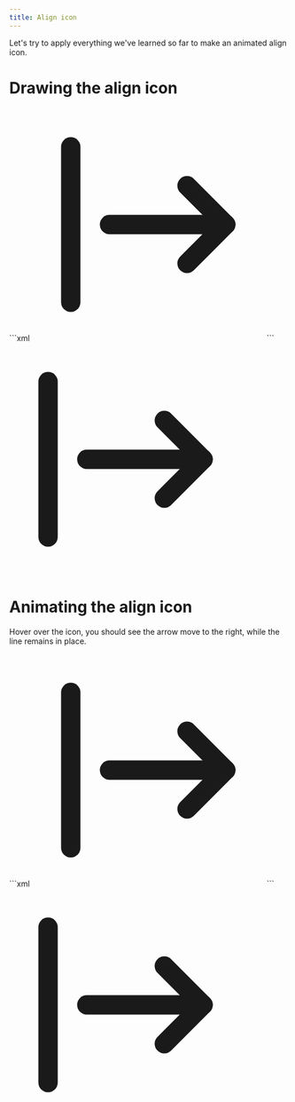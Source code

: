 ```yaml
---
title: Align icon
---
```



Let's try to apply everything we've learned so far to make an animated align icon.

# Drawing the align icon

<CodeWithOutput>
  <Fragment slot="code">
    ```xml
    <svg
      aria-hidden="true"
      viewBox="0 0 24 24"
      width="420"
    >
      <g opacity="0.1">
        <use href="arrow.svg#icon" />
      </g>
      <g
        stroke="currentColor"
        fill="none"
        stroke-width="2"
        stroke-linejoin="round"
        stroke-linecap="round"
      >
        <g>
          <line x1="4" y1="4" x2="4" y2="20" />
        </g>
        <g>
          <line x1="8" y1="12" x2="20" y2="12" />
          <polyline points="16,8 20,12 16,16" />
        </g>
      </g>
    </svg>
    ```
  </Fragment>
  <Fragment slot="output">
    <svg
      aria-hidden="true"
      viewBox="0 0 24 24"
      width="420"
    >
      <g opacity="0.1">
        <use href="arrow.svg#icon" />
      </g>
      <g
        stroke="currentColor"
        fill="none"
        stroke-width="2"
        stroke-linejoin="round"
        stroke-linecap="round"
      >
        <g>
          <line x1="4" y1="4" x2="4" y2="20" />
        </g>
        <g>
          <line x1="8" y1="12" x2="20" y2="12" />
          <polyline points="16,8 20,12 16,16" />
        </g>
      </g>
    </svg>
  </Fragment>
</CodeWithOutput>

# Animating the align icon

Hover over the icon, you should see the arrow move to the right, while the line remains in place.

<CodeWithOutput>
  <Fragment slot="code">
    ```xml
    <svg
      aria-hidden="true"
      viewBox="0 0 24 24"
      width="420"
      class="
        group
        hover:cursor-pointer
      "
    >
      <g opacity="0.1">
        <use href="arrow.svg#icon" />
      </g>
      <g
        stroke="currentColor"
        fill="none"
        stroke-width="2"
        stroke-linejoin="round"
        stroke-linecap="round"
      >
        <g>
          <line x1="4" y1="4" x2="4" y2="20" />
        </g>
        <g class="
          transition-transform
          group-hover:translate-x-0.5
        ">
          <line x1="8" y1="12" x2="20" y2="12" />
          <polyline points="16,8 20,12 16,16" />
        </g>
      </g>
    </svg>
    ```
  </Fragment>
  <Fragment slot="output">
    <svg
      aria-hidden="true"
      viewBox="0 0 24 24"
      width="420"
      class="
        group
        hover:cursor-pointer
      "
    >
      <g opacity="0.1">
        <use href="arrow.svg#icon" />
      </g>
      <g
        stroke="currentColor"
        fill="none"
        stroke-width="2"
        stroke-linejoin="round"
        stroke-linecap="round"
      >
        <g>
          <line x1="4" y1="4" x2="4" y2="20" />
        </g>
        <g class="
          transition-transform
          group-hover:translate-x-0.5
        ">
          <line x1="8" y1="12" x2="20" y2="12" />
          <polyline points="16,8 20,12 16,16" />
        </g>
      </g>
    </svg>
  </Fragment>
</CodeWithOutput>
